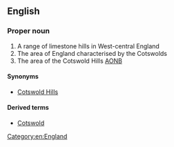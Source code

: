 ==English==
{{wikipedia}}

===Proper noun===
{{en-proper noun}}

# A range of limestone hills in West-central England
# The area of England characterised by the Cotswolds
# The area of the Cotswold Hills [[AONB]]

====Synonyms====
* [[Cotswold Hills]]

====Derived terms====
* [[Cotswold]]

[[Category:en:England]]